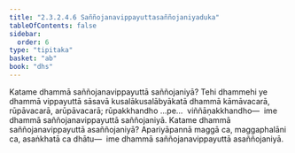 ```yaml
---
title: "2.3.2.4.6 Saññojanavippayuttasaññojaniyaduka"
tableOfContents: false
sidebar:
  order: 6
type: "tipitaka"
basket: "ab"
book: "dhs"
---
```



<DynamicBreadcrumb />

<Division number="1138" book="dhs" bookNo="29" page="228">

<Paragraph number="1831" book="dhs">
Katame dhammā saññojanavippayuttā saññojaniyā? Tehi dhammehi ye dhammā vippayuttā sāsavā kusalākusalābyākatā dhammā kāmāvacarā, rūpāvacarā, arūpāvacarā; rūpakkhandho …pe…  viññāṇakkhandho—  ime dhammā saññojanavippayuttā saññojaniyā.
</Paragraph>

</Division>
<Division number="1139" book="dhs" bookNo="29" page="228">

<Paragraph number="1832" book="dhs">
Katame dhammā saññojanavippayuttā asaññojaniyā? Apariyāpannā maggā ca, maggaphalāni ca, asaṅkhatā ca dhātu—  ime dhammā saññojanavippayuttā asaññojaniyā.
</Paragraph>
</Division>